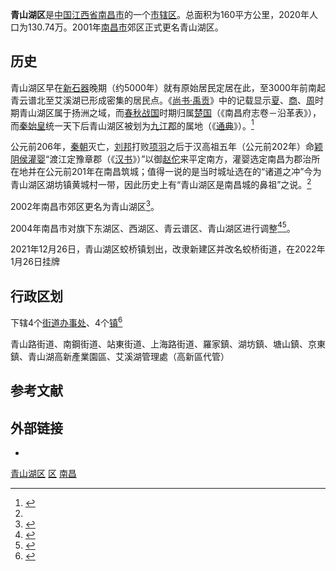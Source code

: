 {{Infobox China County
|county  = 青山湖区
|Othername = 
|Photo = File:学校远望 - panoramio.jpg
|Photoname = 
|nameorigin = 区内[[青山湖_(南昌)|青山湖]]
|map = 
|mapsize = 
|map_caption = 
|customimage = 
|Belong = [[江西省|江西省]][[南昌市|南昌市]]
|Types= [[市辖区|市辖区]]
|admincode = 360111
|founded = 
|seat = 青山湖区[[京东镇|京东镇]]南京东路699号
|officerTitle= 区长
|officer = 李松殿<ref>[http://sqc.ncqsh.gov.cn/html/ldjs/ 领导信息] {{Wayback|url=http://sqc.ncqsh.gov.cn/html/ldjs/ |date=20131013145730 }}</ref>
|officerTitle2 = 区委书记
|officer2 = 
|division = 8
|town = 4
|township = 
|subdistrict = 4
|dialect = [[赣语|赣语]][[昌都片|昌都片]][[南昌话|南昌话]]
|post code = 330000
|phone code = 791
|carlicense = 赣A
|coordinate = {{coord|28.68543|N|115.95692|E|display=inline,title|scale:100000}}
|area = ［160］
|area land =160 
|area water =0 
|census yr = 2022年
|pop = 84.5萬
|density = 
|GDP = 
|GDP_as_of =
|web = http://www.ncqsh.gov.cn/
|web_title = 青山湖区政务网
|footnotes = 
}}
'''青山湖区'''是[[中国|中国]][[江西省|江西省]][[南昌市|南昌市]]的一个[[市辖区|市辖区]]。总面积为160平方公里，2020年人口为130.74万。2001年[[南昌市|南昌市]]郊区正式更名青山湖区。

== 历史 ==
青山湖区早在[[新石器|新石器]]晚期（约5000年）就有原始居民定居在此，至3000年前南起青云谱北至艾溪湖已形成密集的居民点。《[[尚书·禹贡|尚书·禹贡]]》中的记载显示[[夏朝|夏]]、[[商朝|商]]、[[周朝|周]]时期青山湖区属于扬洲之域，而[[春秋战国|春秋战国]]时期归属[[楚国|楚国]]（《南昌府志卷－沿革表》），而[[秦始皇|秦始皇]]统一天下后青山湖区被划为[[九江郡|九江郡]]的属地（《[[通典|通典]]》）。<ref name="历史沿革">{{cite web|url=http://www.ncqsh.gov.cn/zoujinqingshanhu/lishiyange/2009-10-23/4.shtml|title=历史沿革|date=2009年10月23日|publisher=南昌·青山湖网站|language=中文|accessdate=2012年12月31日|archiveurl=https://www.webcitation.org/6DKC7fBse?url=http://www.ncqsh.gov.cn/zoujinqingshanhu/lishiyange/2009-10-23/4.shtml|archivedate=2012年12月31日|deadurl=yes}}</ref>

公元前206年，[[秦朝|秦朝]]灭亡，[[刘邦|刘邦]]打败[[项羽|项羽]]之后于汉高祖五年（公元前202年）命[[灌婴|颖阴侯灌婴]]“渡江定豫章郡（《[[汉书|汉书]]》）”以御[[赵佗|赵佗]]来平定南方，灌婴选定南昌为郡治所在地并在公元前201年在南昌筑城；值得一说的是当时城址选在的“诸道之冲”今为青山湖区湖坊镇黄城村一带，因此历史上有“青山湖区是南昌城的鼻祖”之说。<ref name="历史沿革"/>

2002年南昌市郊区更名为青山湖区<ref>{{Cite web |url=http://www.gov.cn/test/2007-03/23/content_559272.htm |title=中华人民共和国行政区划（2002年） |accessdate=2013-09-07 |archive-date=2008-12-22 |archive-url=https://web.archive.org/web/20081222165842/http://www.gov.cn/test/2007-03/23/content_559272.htm |dead-url=no }}</ref>。

2004年南昌市对旗下东湖区、西湖区、青云谱区、青山湖区进行调整<ref>{{Cite web |url=http://www.gov.cn/gongbao/content/2004/content_62999.htm |title=国务院关于同意江西省调整南昌市 部分行政区划的批复 |access-date=2013-09-07 |archive-date=2020-07-21 |archive-url=https://web.archive.org/web/20200721144220/http://www.gov.cn/gongbao/content/2004/content_62999.htm |dead-url=no }}</ref><ref>{{Cite web |url=http://jiangxi.jxnews.com.cn/system/2004/09/25/000734252.shtml |title=南昌城区行政区划调整 10月15日完成移交 |access-date=2013-10-02 |archive-url=https://web.archive.org/web/20131004230630/http://jiangxi.jxnews.com.cn/system/2004/09/25/000734252.shtml |archive-date=2013-10-04 |dead-url=yes }}</ref>。

2021年12月26日，青山湖区蛟桥镇划出，改隶新建区并改名蛟桥街道，在2022年1月26日挂牌

== 行政区划 ==
{{PAGENAMEBASE}}下辖4个[[街道办事处|街道办事处]]、4个[[行政建制镇|镇]]<ref>{{PRC admin/ref sgc|36/01/11}}</ref>

青山路街道、南鋼街道、站東街道、上海路街道、羅家鎮、湖坊鎮、塘山鎮、京東鎮、青山湖高新產業園區、艾溪湖管理處（高新區代管）


== 参考文献 ==
{{Wikisource|国务院关于同意江西省调整南昌市部分行政区划的批复 (2004年)|国务院关于同意江西省调整南昌市部分行政区划的批复}}
{{reflist}}

== 外部链接 ==
* {{Official website|http://www.ncqsh.gov.cn/|name=南昌市青山湖区人民政府}}

{{青山湖区行政区划}}
{{南昌市行政区划}}
{{江西行政区划}}

[[category:青山湖区|]]
[[category:南昌区县|区]]
[[category:江西市辖区|南昌]]